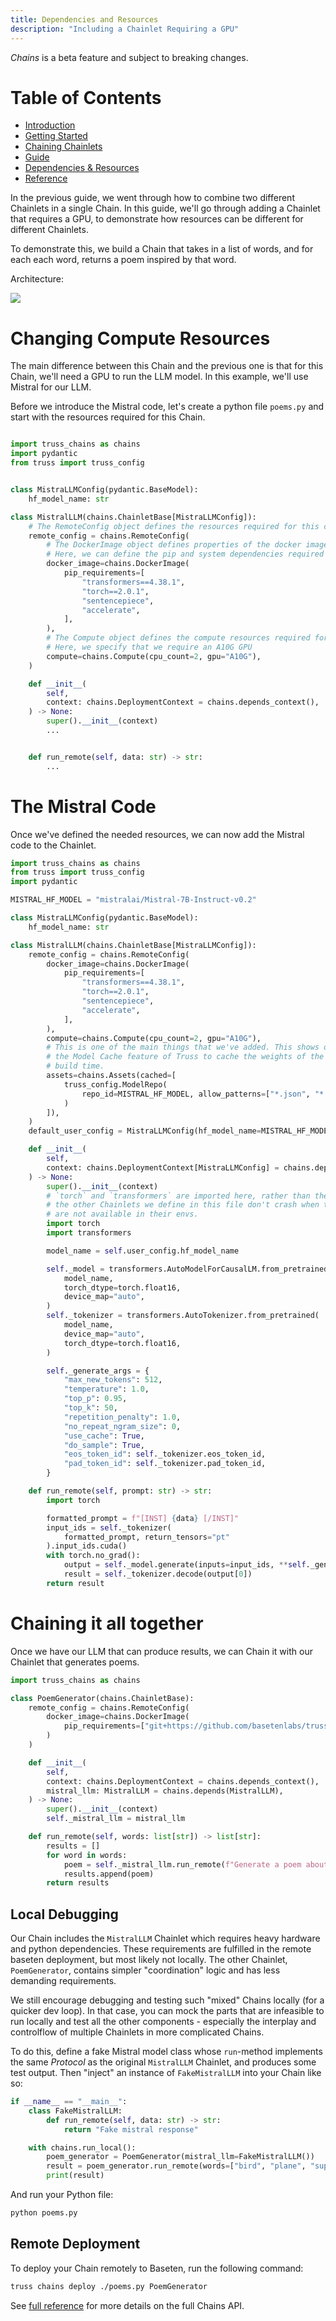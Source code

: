 ```yaml
---
title: Dependencies and Resources
description: "Including a Chainlet Requiring a GPU"
---
```


<Warning>*Chains* is a beta feature and subject to breaking changes.</Warning>

# Table of Contents

* [Introduction](/chains/intro)
* [Getting Started](/chains/getting-started)
* [Chaining Chainlets](/chains/chaining-chainlets)
* [Guide](/chains/guide)
* [Dependencies & Resources](/chains/deps-and-resources)
* [Reference](/chains/full-reference)

In the previous guide, we went through how to combine two different Chainlets in a single Chain.
In this guide, we'll go through adding a Chainlet that requires a GPU, to demonstrate how resources can
be different for different Chainlets.

To demonstrate this, we build a Chain that takes in a list of words, and for each each word, returns
a poem inspired by that word.

Architecture:

<img src="/images/mistral-diagram.png" />


# Changing Compute Resources

The main difference between this Chain and the previous one is that for this Chain, we'll
need a GPU to run the LLM model. In this example, we'll use Mistral for our LLM.

Before we introduce the Mistral code, let's create a python file `poems.py` and start with the resources required for
this Chain.

```python

import truss_chains as chains
import pydantic
from truss import truss_config


class MistraLLMConfig(pydantic.BaseModel):
    hf_model_name: str

class MistralLLM(chains.ChainletBase[MistraLLMConfig]):
    # The RemoteConfig object defines the resources required for this chainlet
    remote_config = chains.RemoteConfig(
        # The DockerImage object defines properties of the docker image.
        # Here, we can define the pip and system dependencies required for the chainlet.
        docker_image=chains.DockerImage(
            pip_requirements=[
                "transformers==4.38.1",
                "torch==2.0.1",
                "sentencepiece",
                "accelerate",
            ],
        ),
        # The Compute object defines the compute resources required for the chainlet.
        # Here, we specify that we require an A10G GPU
        compute=chains.Compute(cpu_count=2, gpu="A10G"),
    )

    def __init__(
        self,
        context: chains.DeploymentContext = chains.depends_context(),
    ) -> None:
        super().__init__(context)
        ...


    def run_remote(self, data: str) -> str:
        ...

```

# The Mistral Code

Once we've defined the needed resources, we can now add the Mistral code to the Chainlet.

```python
import truss_chains as chains
from truss import truss_config
import pydantic

MISTRAL_HF_MODEL = "mistralai/Mistral-7B-Instruct-v0.2"

class MistraLLMConfig(pydantic.BaseModel):
    hf_model_name: str

class MistralLLM(chains.ChainletBase[MistraLLMConfig]):
    remote_config = chains.RemoteConfig(
        docker_image=chains.DockerImage(
            pip_requirements=[
                "transformers==4.38.1",
                "torch==2.0.1",
                "sentencepiece",
                "accelerate",
            ],
        ),
        compute=chains.Compute(cpu_count=2, gpu="A10G"),
        # This is one of the main things that we've added. This shows off using
        # the Model Cache feature of Truss to cache the weights of the model at
        # build time.
        assets=chains.Assets(cached=[
            truss_config.ModelRepo(
                repo_id=MISTRAL_HF_MODEL, allow_patterns=["*.json", "*.safetensors", ".model"]
            )
        ]),
    )
    default_user_config = MistraLLMConfig(hf_model_name=MISTRAL_HF_MODEL)

    def __init__(
        self,
        context: chains.DeploymentContext[MistraLLMConfig] = chains.depends_context(),
    ) -> None:
        super().__init__(context)
        # `torch` and `transformers` are imported here, rather than the top-level, so that
        # the other Chainlets we define in this file don't crash when torch & transformers
        # are not available in their envs.
        import torch
        import transformers

        model_name = self.user_config.hf_model_name

        self._model = transformers.AutoModelForCausalLM.from_pretrained(
            model_name,
            torch_dtype=torch.float16,
            device_map="auto",
        )
        self._tokenizer = transformers.AutoTokenizer.from_pretrained(
            model_name,
            device_map="auto",
            torch_dtype=torch.float16,
        )

        self._generate_args = {
            "max_new_tokens": 512,
            "temperature": 1.0,
            "top_p": 0.95,
            "top_k": 50,
            "repetition_penalty": 1.0,
            "no_repeat_ngram_size": 0,
            "use_cache": True,
            "do_sample": True,
            "eos_token_id": self._tokenizer.eos_token_id,
            "pad_token_id": self._tokenizer.pad_token_id,
        }

    def run_remote(self, prompt: str) -> str:
        import torch

        formatted_prompt = f"[INST] {data} [/INST]"
        input_ids = self._tokenizer(
            formatted_prompt, return_tensors="pt"
        ).input_ids.cuda()
        with torch.no_grad():
            output = self._model.generate(inputs=input_ids, **self._generate_args)
            result = self._tokenizer.decode(output[0])
        return result
```

# Chaining it all together

Once we have our LLM that can produce results, we can Chain it with our Chainlet that generates poems.

```python
import truss_chains as chains

class PoemGenerator(chains.ChainletBase):
    remote_config = chains.RemoteConfig(
        docker_image=chains.DockerImage(
            pip_requirements=["git+https://github.com/basetenlabs/truss]
        )
    )

    def __init__(
        self,
        context: chains.DeploymentContext = chains.depends_context(),
        mistral_llm: MistralLLM = chains.depends(MistralLLM),
    ) -> None:
        super().__init__(context)
        self._mistral_llm = mistral_llm

    def run_remote(self, words: list[str]) -> list[str]:
        results = []
        for word in words:
            poem = self._mistral_llm.run_remote(f"Generate a poem about: {word}")
            results.append(poem)
        return results
```

## Local Debugging

Our Chain includes the `MistralLLM` Chainlet which requires heavy hardware and python dependencies. These
 requirements are fulfilled in the remote baseten deployment, but most likely not locally. The other Chainlet,
 `PoemGenerator`, contains simpler "coordination" logic and has less demanding requirements.

We still encourage debugging and testing such "mixed" Chains locally (for a quicker dev loop). In that case,
you can mock the parts that are infeasible to run locally and test all the other components - especially the
interplay and controlflow of multiple Chainlets in more complicated Chains.

To do this, define a fake Mistral model class whose `run`-method implements the same *Protocol* as the original
 `MistralLLM` Chainlet, and produces some test output. Then "inject" an instance of `FakeMistralLLM` into your Chain
like so:

```python
if __name__ == "__main__":
    class FakeMistralLLM:
        def run_remote(self, data: str) -> str:
            return "Fake mistral response"

    with chains.run_local():
        poem_generator = PoemGenerator(mistral_llm=FakeMistralLLM())
        result = poem_generator.run_remote(words=["bird", "plane", "superman"])
        print(result)
```

And run your Python file:

```bash
python poems.py
```

## Remote Deployment

To deploy your Chain remotely to Baseten, run the following command:

```bash
truss chains deploy ./poems.py PoemGenerator
```


See [full reference](/chains/full-reference) for more details on the full Chains API.
